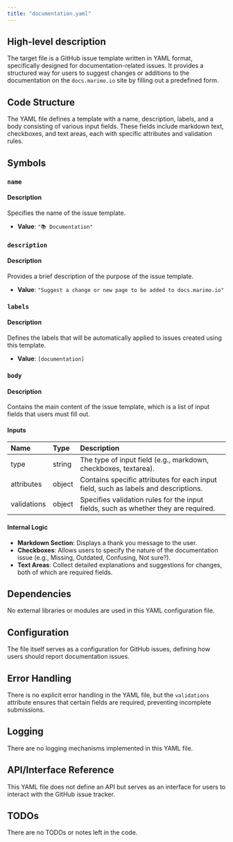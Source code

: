 ```yaml
---
title: "documentation.yaml"
---
```


## High-level description
The target file is a GitHub issue template written in YAML format, specifically designed for documentation-related issues. It provides a structured way for users to suggest changes or additions to the documentation on the `docs.marimo.io` site by filling out a predefined form.

## Code Structure
The YAML file defines a template with a name, description, labels, and a body consisting of various input fields. These fields include markdown text, checkboxes, and text areas, each with specific attributes and validation rules.

## Symbols

### `name`
#### Description
Specifies the name of the issue template.
- **Value**: `"📚 Documentation"`

### `description`
#### Description
Provides a brief description of the purpose of the issue template.
- **Value**: `"Suggest a change or new page to be added to docs.marimo.io"`

### `labels`
#### Description
Defines the labels that will be automatically applied to issues created using this template.
- **Value**: `[documentation]`

### `body`
#### Description
Contains the main content of the issue template, which is a list of input fields that users must fill out.

#### Inputs
| Name | Type | Description |
|:-----|:-----|:------------|
| type | string | The type of input field (e.g., markdown, checkboxes, textarea). |
| attributes | object | Contains specific attributes for each input field, such as labels and descriptions. |
| validations | object | Specifies validation rules for the input fields, such as whether they are required. |

#### Internal Logic
- **Markdown Section**: Displays a thank you message to the user.
- **Checkboxes**: Allows users to specify the nature of the documentation issue (e.g., Missing, Outdated, Confusing, Not sure?).
- **Text Areas**: Collect detailed explanations and suggestions for changes, both of which are required fields.

## Dependencies
No external libraries or modules are used in this YAML configuration file.

## Configuration
The file itself serves as a configuration for GitHub issues, defining how users should report documentation issues.

## Error Handling
There is no explicit error handling in the YAML file, but the `validations` attribute ensures that certain fields are required, preventing incomplete submissions.

## Logging
There are no logging mechanisms implemented in this YAML file.

## API/Interface Reference
This YAML file does not define an API but serves as an interface for users to interact with the GitHub issue tracker.

## TODOs
There are no TODOs or notes left in the code.